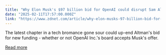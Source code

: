 ```yaml
---
title: "Why Elon Musk's $97 billion bid for OpenAI could disrupt Sam Altman's plans"
date: "2025-02-11T17:57:00.000Z"
link: "https://www.zdnet.com/article/why-elon-musks-97-billion-bid-for-openai-could-disrupt-sam-altmans-plans/"
---
```


The latest chapter in a tech bromance gone sour could up-end Altman's bid for new funding - whether or not OpenAI Inc.'s board accepts Musk's offer.

[Read more](https://www.zdnet.com/article/why-elon-musks-97-billion-bid-for-openai-could-disrupt-sam-altmans-plans/)
